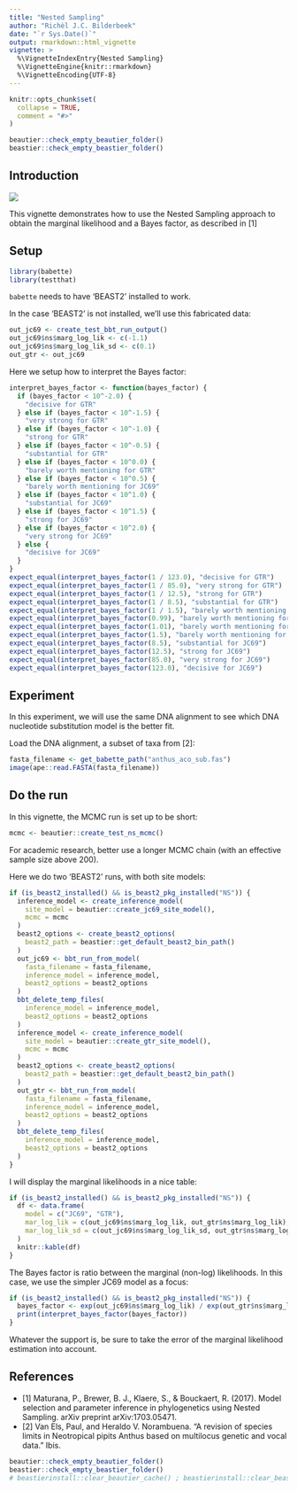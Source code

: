 ```yaml
---
title: "Nested Sampling"
author: "Richèl J.C. Bilderbeek"
date: "`r Sys.Date()`"
output: rmarkdown::html_vignette
vignette: >
  %\VignetteIndexEntry{Nested Sampling}
  %\VignetteEngine{knitr::rmarkdown}
  %\VignetteEncoding{UTF-8}
---
```


```r
knitr::opts_chunk$set(
  collapse = TRUE,
  comment = "#>"
)
```

```r
beautier::check_empty_beautier_folder()
beastier::check_empty_beastier_folder()
```

## Introduction

![](babette_logo.png)

This vignette demonstrates how to use the Nested Sampling approach
to obtain the marginal likelihood and a Bayes factor,
as described in [1]

## Setup

```r
library(babette)
library(testthat)
```

`babette` needs to have 'BEAST2' installed to work.

In the case 'BEAST2' is not installed, we'll use
this fabricated data:

```r
out_jc69 <- create_test_bbt_run_output()
out_jc69$ns$marg_log_lik <- c(-1.1)
out_jc69$ns$marg_log_lik_sd <- c(0.1)
out_gtr <- out_jc69
```

Here we setup how to interpret the Bayes factor:

```r
interpret_bayes_factor <- function(bayes_factor) {
  if (bayes_factor < 10^-2.0) {
    "decisive for GTR"
  } else if (bayes_factor < 10^-1.5) {
    "very strong for GTR"
  } else if (bayes_factor < 10^-1.0) {
    "strong for GTR"
  } else if (bayes_factor < 10^-0.5) {
    "substantial for GTR"
  } else if (bayes_factor < 10^0.0) {
    "barely worth mentioning for GTR"
  } else if (bayes_factor < 10^0.5) {
    "barely worth mentioning for JC69"
  } else if (bayes_factor < 10^1.0) {
    "substantial for JC69"
  } else if (bayes_factor < 10^1.5) {
    "strong for JC69"
  } else if (bayes_factor < 10^2.0) {
    "very strong for JC69"
  } else {
    "decisive for JC69"
  }
}
expect_equal(interpret_bayes_factor(1 / 123.0), "decisive for GTR")
expect_equal(interpret_bayes_factor(1 / 85.0), "very strong for GTR")
expect_equal(interpret_bayes_factor(1 / 12.5), "strong for GTR")
expect_equal(interpret_bayes_factor(1 / 8.5), "substantial for GTR")
expect_equal(interpret_bayes_factor(1 / 1.5), "barely worth mentioning for GTR")
expect_equal(interpret_bayes_factor(0.99), "barely worth mentioning for GTR")
expect_equal(interpret_bayes_factor(1.01), "barely worth mentioning for JC69")
expect_equal(interpret_bayes_factor(1.5), "barely worth mentioning for JC69")
expect_equal(interpret_bayes_factor(8.5), "substantial for JC69")
expect_equal(interpret_bayes_factor(12.5), "strong for JC69")
expect_equal(interpret_bayes_factor(85.0), "very strong for JC69")
expect_equal(interpret_bayes_factor(123.0), "decisive for JC69")
```

## Experiment

In this experiment, we will use the same DNA alignment to see which
DNA nucleotide substitution model is the better fit.

Load the DNA alignment, a subset of taxa from [2]:


```r
fasta_filename <- get_babette_path("anthus_aco_sub.fas")
image(ape::read.FASTA(fasta_filename))
```

## Do the run

In this vignette, the MCMC run is set up to be short:

```r
mcmc <- beautier::create_test_ns_mcmc()
```

  For academic research, better use a longer MCMC chain (with an effective
sample size above 200).

Here we do two 'BEAST2' runs, with both site models:

```r
if (is_beast2_installed() && is_beast2_pkg_installed("NS")) {
  inference_model <- create_inference_model(
    site_model = beautier::create_jc69_site_model(),
    mcmc = mcmc
  )  
  beast2_options <- create_beast2_options(
    beast2_path = beastier::get_default_beast2_bin_path()
  )
  out_jc69 <- bbt_run_from_model(
    fasta_filename = fasta_filename,
    inference_model = inference_model,
    beast2_options = beast2_options
  )
  bbt_delete_temp_files(
    inference_model = inference_model,
    beast2_options = beast2_options
  )
  inference_model <- create_inference_model(
    site_model = beautier::create_gtr_site_model(),
    mcmc = mcmc
  )
  beast2_options <- create_beast2_options(
    beast2_path = beastier::get_default_beast2_bin_path()
  )
  out_gtr <- bbt_run_from_model(
    fasta_filename = fasta_filename,
    inference_model = inference_model,
    beast2_options = beast2_options
  )
  bbt_delete_temp_files(
    inference_model = inference_model,
    beast2_options = beast2_options
  )
}
```

I will display the marginal likelihoods in a nice table:

```r
if (is_beast2_installed() && is_beast2_pkg_installed("NS")) {
  df <- data.frame(
    model = c("JC69", "GTR"),
    mar_log_lik = c(out_jc69$ns$marg_log_lik, out_gtr$ns$marg_log_lik),
    mar_log_lik_sd = c(out_jc69$ns$marg_log_lik_sd, out_gtr$ns$marg_log_lik_sd)
  )
  knitr::kable(df)
}
```

The Bayes factor is ratio between the marginal (non-log) likelihoods.
In this case, we use the simpler JC69 model as a focus:

```r
if (is_beast2_installed() && is_beast2_pkg_installed("NS")) {
  bayes_factor <- exp(out_jc69$ns$marg_log_lik) / exp(out_gtr$ns$marg_log_lik)
  print(interpret_bayes_factor(bayes_factor))
}
```

Whatever the support is, be sure to take the error of the marginal
likelihood estimation into account.

## References

 * [1] Maturana, P., Brewer, B. J., Klaere, S., & Bouckaert, R. (2017).
   Model selection and parameter inference in phylogenetics
   using Nested Sampling. arXiv preprint arXiv:1703.05471.
 * [2] Van Els, Paul, and Heraldo V. Norambuena. "A revision of species
   limits in Neotropical pipits Anthus based on multilocus genetic and
   vocal data." Ibis.

```r
beautier::check_empty_beautier_folder()
beastier::check_empty_beastier_folder()
# beastierinstall::clear_beautier_cache() ; beastierinstall::clear_beastier_cache() # nolint
```
